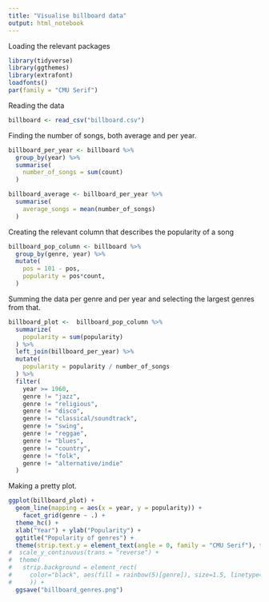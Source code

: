 ```yaml
---
title: "Visualise billboard data"
output: html_notebook
---
```

 
Loading the relevant packages
```r
library(tidyverse)
library(ggthemes)
library(extrafont)
loadfonts()
par(family = "CMU Serif")
```

Reading the data
```r
billboard <- read_csv("billboard.csv")
```

Finding the number of songs, both average and per year.
```r
billboard_per_year <- billboard %>%
  group_by(year) %>%
  summarise(
    number_of_songs = sum(count)
  ) 

billboard_average <- billboard_per_year %>%
  summarise(
    average_songs = mean(number_of_songs)
  )
```

Creating the relevant column that describes the popularity of a song
```r
billboard_pop_column <- billboard %>%
  group_by(genre, year) %>%
  mutate(
    pos = 101 - pos,
    popularity = pos*count,
  )
```


Summing the data per genre and per year and selecting the largest genres from that.
```r
billboard_plot <-  billboard_pop_column %>%
  summarize(
    popularity = sum(popularity)
  ) %>%
  left_join(billboard_per_year) %>%
  mutate(
    popularity = popularity / number_of_songs
  ) %>%
  filter(
    year >= 1960,
    genre != "jazz",
    genre != "religious",
    genre != "disco",
    genre != "classical/soundtrack",
    genre != "swing",
    genre != "reggae",
    genre != "blues",
    genre != "country",
    genre != "folk",
    genre != "alternative/indie"
  )
```


Making a pretty plot.
```r
ggplot(billboard_plot) +
  geom_line(mapping = aes(x = year, y = popularity)) +
    facet_grid(genre ~ .) +
  theme_hc() +
  xlab("Year") + ylab("Popularity") + 
  ggtitle("Popularity of genres") + 
  theme(strip.text.y = element_text(angle = 0, family = "CMU Serif"), text = element_text(family = "CMU Serif")) +
#  scale_y_continuous(trans = "reverse") +
#  theme(
#   strip.background = element_rect(
#     color="black", aes(fill = rainbow(5)[genre]), size=1.5, linetype="solid" 
#     )) + 
  ggsave("billboard_genres.png")
  
```

